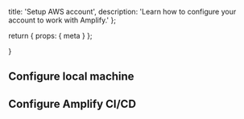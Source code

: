   title: 'Setup AWS account',
  description: 'Learn how to configure your account to work with Amplify.'
};

  return {
    props: {
      meta
    }
  };

}

## Configure local machine

## Configure Amplify CI/CD
